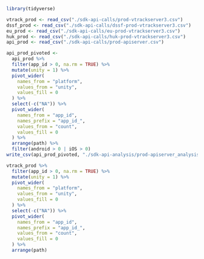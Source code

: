 ```r
library(tidyverse)

```

```r
vtrack_prod <- read_csv("./sdk-api-calls/prod-vtrackserver3.csv")
dssf_prod <- read_csv("./sdk-api-calls/dssf-prod-vtrackserver3.csv")
eu_prod <- read_csv("./sdk-api-calls/eu-prod-vtrackserver3.csv")
huk_prod <- read_csv("./sdk-api-calls/huk-prod-vtrackserver3.csv")
api_prod <- read_csv("./sdk-api-calls/prod-apiserver.csv")
```
```r
api_prod_pivoted <-
  api_prod %>%
  filter(app_id > 0, na.rm = TRUE) %>%
  mutate(unity = 1) %>%
  pivot_wider(
    names_from = "platform",
    values_from = "unity",
    values_fill = 0
  ) %>%
  select(-c("NA")) %>%
  pivot_wider(
    names_from = "app_id",
    names_prefix = "app_id_",
    values_from = "count",
    values_fill = 0
  ) %>%
  arrange(path) %>%
  filter(android > 0 | iOS > 0)
write_csv(api_prod_pivoted, "./sdk-api-analysis/prod-apiserver_analysis.csv")
```



```r
vtrack_prod %>%
  filter(app_id > 0, na.rm = TRUE) %>%
  mutate(unity = 1) %>%
  pivot_wider(
    names_from = "platform",
    values_from = "unity",
    values_fill = 0
  ) %>%
  select(-c("NA")) %>%
  pivot_wider(
    names_from = "app_id",
    names_prefix = "app_id_",
    values_from = "count",
    values_fill = 0
  ) %>%
  arrange(path)
```

